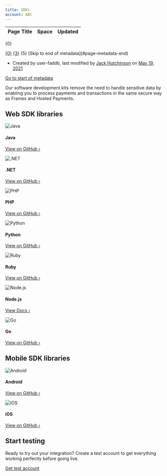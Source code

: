 ```yaml
---
title: SDKs
account: ABC
---
```


<table class="aui"> <thead> <tr class="header"> <th class="search-result-title">Page Title</th> <th class="search-result-space">Space</th> <th class="search-result-date">Updated</th> </tr> </thead> </table> <p class="search-result-count">{0}</p> <tr class="search-result"> <td class="search-result-title"><a href="{1}" class="content-type-{2}"><span>{0}</span></a></td> <td class="search-result-space"><a class="space" href="/display/{4}/" title="{3}">{3}</a></td> <td class="search-result-date"><span class="date" title="{6}">{5}</span></td> </tr> [Skip to end of metadata](#page-metadata-end)

*   Created by user-faddb, last modified by [Jack Hutchinson](    /display/~jack.hutchinson
    ) on [May 19, 2021](/pages/diffpagesbyversion.action?pageId=2785317&selectedPageVersions=56&selectedPageVersions=57 "Show changes")

[Go to start of metadata](#page-metadata-start)

Our software development kits remove the need to handle sensitive data by enabling you to process payments and transactions in the same secure way as Frames and Hosted Payments.

Web SDK libraries
-----------------

![Java](https://assets.checkout.com/docs/images/java-logo.svg)

#### Java

[View on GitHub ›](https://github.com/checkout/checkout-sdk-java)

![.NET](https://assets.checkout.com/docs/images/dotnet-logo.svg)

#### .NET

[View on GitHub ›](https://github.com/checkout/checkout-sdk-net)

![PHP](https://assets.checkout.com/docs/images/php-logo.svg)

#### PHP

[View on GitHub ›](https://github.com/checkout/checkout-sdk-php)

  

![Python](https://assets.checkout.com/docs/images/python-logo.svg)

#### Python

[View on GitHub ›](https://github.com/checkout/checkout-sdk-python/tree/unified-payments)

![Ruby](https://assets.checkout.com/docs/images/ruby-logo.svg)

#### Ruby

[View on GitHub ›](https://github.com/checkout/checkout-sdk-ruby)

![Node.js](https://assets.checkout.com/docs/images/nodejs-logo.svg)

#### Node.js

[View Docs ›](https://bit.ly/3eQEXvv)

  

![Go](https://assets.checkout.com/docs/images/go-logo.svg)

#### Go

[View on GitHub ›](https://github.com/checkout/checkout-sdk-go)

Mobile SDK libraries
--------------------

![Android](https://assets.checkout.com/docs/images/android-logo.svg)

#### Android

[View on GitHub ›](https://github.com/checkout/frames-android)

![iOS](https://assets.checkout.com/docs/images/apple-logo.svg)

#### iOS

[View on GitHub ›](https://github.com/checkout/frames-ios)

Start testing
-------------

Ready to try out your integration? Create a test account to get everything working perfectly before going live.

[Get test account](https://www.checkout.com/get-test-account)